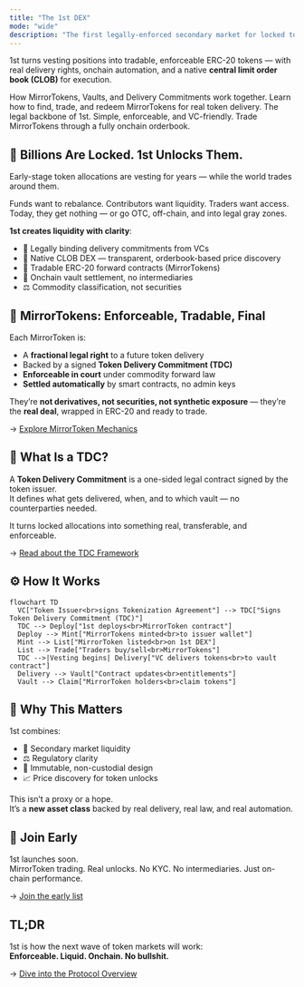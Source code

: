```yaml
---
title: "The 1st DEX"
mode: "wide"
description: "The first legally-enforced secondary market for locked token allocations."
---
```


1st turns vesting positions into tradable, enforceable ERC-20 tokens — with real delivery rights, onchain automation, and a native **central limit order book (CLOB)** for execution.

<Columns cols={2}>
  <Card title="Explore the Protocol" icon="network-wired" href="/overview/what-is-1st" cta="Understand the 1st architecture">
    How MirrorTokens, Vaults, and Delivery Commitments work together.
  </Card>
  <Card title="How MirrorTokens work" icon="swap" href="/core/mirrortokens" cta="Explore MirrorToken mechanics">
    Learn how to find, trade, and redeem MirrorTokens for real token delivery.
  </Card>
  <Card title="Token Delivery Commitment (TDC)" icon="signature" href="/essentials/navigation" cta="Read how TDCs work">
    The legal backbone of 1st. Simple, enforceable, and VC-friendly.
  </Card>
  <Card title="CLOB Trading Platform" icon="arrow-right-arrow-left" href="/essentials/navigation" cta="Learn how the CLOB works">
    Trade MirrorTokens through a fully onchain orderbook.
  </Card>
</Columns>

## 🧨 Billions Are Locked. 1st Unlocks Them.

Early-stage token allocations are vesting for years — while the world trades around them.

Funds want to rebalance. Contributors want liquidity. Traders want access.\
Today, they get nothing — or go OTC, off-chain, and into legal gray zones.

**1st creates liquidity with clarity**:

- 📜 Legally binding delivery commitments from VCs
- 🧾 Native CLOB DEX — transparent, orderbook-based price discovery
- 🔄 Tradable ERC-20 forward contracts (MirrorTokens)
- 🔐 Onchain vault settlement, no intermediaries
- ⚖️ Commodity classification, not securities

## 🧬 MirrorTokens: Enforceable, Tradable, Final

Each MirrorToken is:

- A **fractional legal right** to a future token delivery
- Backed by a signed **Token Delivery Commitment (TDC)**
- **Enforceable in court** under commodity forward law
- **Settled automatically** by smart contracts, no admin keys

They’re **not derivatives, not securities, not synthetic exposure** — they’re the **real deal**, wrapped in ERC-20 and ready to trade.

→ [Explore MirrorToken Mechanics](./mirror-token)

## 📄 What Is a TDC?

A **Token Delivery Commitment** is a one-sided legal contract signed by the token issuer.\
It defines what gets delivered, when, and to which vault — no counterparties needed.

It turns locked allocations into something real, transferable, and enforceable.

→ [Read about the TDC Framework](./token-delivery-commitment)

## ⚙️ How It Works

```mermaid
flowchart TD
  VC["Token Issuer<br>signs Tokenization Agreement"] --> TDC["Signs Token Delivery Commitment (TDC)"]
  TDC --> Deploy["1st deploys<br>MirrorToken contract"]
  Deploy --> Mint["MirrorTokens minted<br>to issuer wallet"]
  Mint --> List["MirrorToken listed<br>on 1st DEX"]
  List --> Trade["Traders buy/sell<br>MirrorTokens"]
  TDC -->|Vesting begins| Delivery["VC delivers tokens<br>to vault contract"]
  Delivery --> Vault["Contract updates<br>entitlements"]
  Vault --> Claim["MirrorToken holders<br>claim tokens"]
```

## 🧠 Why This Matters

1st combines:

- 💸 Secondary market liquidity
- ⚖️ Regulatory clarity
- 🔂 Immutable, non-custodial design
- 📈 Price discovery for token unlocks

This isn’t a proxy or a hope.\
It’s a **new asset class** backed by real delivery, real law, and real automation.

## 🎯 Join Early

1st launches soon.\
MirrorToken trading. Real unlocks. No KYC. No intermediaries. Just on-chain performance.

→ [Join the early list](#)

## TL;DR

1st is how the next wave of token markets will work:\
**Enforceable. Liquid. Onchain. No bullshit.**

→ [Dive into the Protocol Overview](./gtfo-protocol)